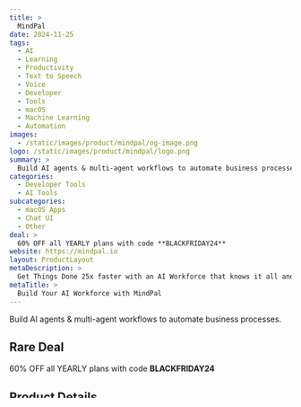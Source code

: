 ```yaml
---
title: >
  MindPal
date: 2024-11-25
tags:
  - AI
  - Learning
  - Productivity
  - Text to Speech
  - Voice
  - Developer
  - Tools
  - macOS
  - Machine Learning
  - Automation
images:
  - /static/images/product/mindpal/og-image.png
logo: /static/images/product/mindpal/logo.png
summary: >
  Build AI agents & multi-agent workflows to automate business processes.
categories:
  - Developer Tools
  - AI Tools
subcategories:
  - macOS Apps
  - Chat UI
  - Other
deal: >
  60% OFF all YEARLY plans with code **BLACKFRIDAY24**
website: https://mindpal.io
layout: ProductLayout
metaDescription: >
  Get Things Done 25x faster with an AI Workforce that knows it all and does it all.
metaTitle: >
  Build Your AI Workforce with MindPal
---
```

Build AI agents & multi-agent workflows to automate business processes.

## Rare Deal

60% OFF all YEARLY plans with code **BLACKFRIDAY24**

## Product Details
Build Your AI Workforce with MindPal

Get Things Done 25x faster with an AI Workforce that knows it all and does it all.
